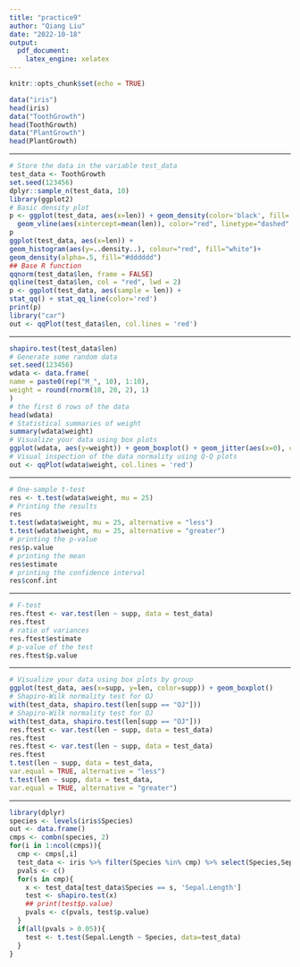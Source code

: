```yaml
---
title: "practice9"
author: "Qiang Liu"
date: "2022-10-18"
output:
  pdf_document: 
    latex_engine: xelatex
---
```


```r
knitr::opts_chunk$set(echo = TRUE)
```

```r
data("iris")
head(iris)
data("ToothGrowth")
head(ToothGrowth)
data("PlantGrowth")
head(PlantGrowth)
```

******

```r
# Store the data in the variable test_data
test_data <- ToothGrowth
set.seed(123456)
dplyr::sample_n(test_data, 10)
library(ggplot2)
# Basic density plot
p <- ggplot(test_data, aes(x=len)) + geom_density(color='black', fill='#dddddd')+
  geom_vline(aes(xintercept=mean(len)), color="red", linetype="dashed", size=1)
p
ggplot(test_data, aes(x=len)) +
geom_histogram(aes(y=..density..), colour="red", fill="white")+
geom_density(alpha=.5, fill="#dddddd")
## Base R function
qqnorm(test_data$len, frame = FALSE)
qqline(test_data$len, col = "red", lwd = 2)
p <- ggplot(test_data, aes(sample = len)) +
stat_qq() + stat_qq_line(color='red')
print(p)
library("car")
out <- qqPlot(test_data$len, col.lines = 'red')
```

******

```r
shapiro.test(test_data$len)
# Generate some random data
set.seed(123456)
wdata <- data.frame(
name = paste0(rep("M_", 10), 1:10),
weight = round(rnorm(10, 20, 2), 1)
)
# the first 6 rows of the data
head(wdata)
# Statistical summaries of weight
summary(wdata$weight)
# Visualize your data using box plots
ggplot(wdata, aes(y=weight)) + geom_boxplot() + geom_jitter(aes(x=0), color='red')
# Visual inspection of the data normality using Q-Q plots
out <- qqPlot(wdata$weight, col.lines = 'red')
```

******

```r
# One-sample t-test
res <- t.test(wdata$weight, mu = 25)
# Printing the results
res
t.test(wdata$weight, mu = 25, alternative = "less")
t.test(wdata$weight, mu = 25, alternative = "greater")
# printing the p-value
res$p.value
# printing the mean
res$estimate
# printing the confidence interval
res$conf.int
```

******

```r
# F-test
res.ftest <- var.test(len ~ supp, data = test_data)
res.ftest
# ratio of variances
res.ftest$estimate
# p-value of the test
res.ftest$p.value
```

******

```r
# Visualize your data using box plots by group
ggplot(test_data, aes(x=supp, y=len, color=supp)) + geom_boxplot()
# Shapiro-Wilk normality test for OJ
with(test_data, shapiro.test(len[supp == "OJ"]))
# Shapiro-Wilk normality test for OJ
with(test_data, shapiro.test(len[supp == "OJ"]))
res.ftest <- var.test(len ~ supp, data = test_data)
res.ftest
res.ftest <- var.test(len ~ supp, data = test_data)
res.ftest
t.test(len ~ supp, data = test_data,
var.equal = TRUE, alternative = "less")
t.test(len ~ supp, data = test_data,
var.equal = TRUE, alternative = "greater")
```

******

```r
library(dplyr)
species <- levels(iris$Species)
out <- data.frame()
cmps <- combn(species, 2)
for(i in 1:ncol(cmps)){
  cmp <- cmps[,i]
  test_data <- iris %>% filter(Species %in% cmp) %>% select(Species,Sepal.Length)
  pvals <- c()
  for(s in cmp){
    x <- test_data[test_data$Species == s, 'Sepal.Length']
    test <- shapiro.test(x)
    ## print(test$p.value)
    pvals <- c(pvals, test$p.value)
  }
  if(all(pvals > 0.05)){
    test <- t.test(Sepal.Length ~ Species, data=test_data)
  }
}
```